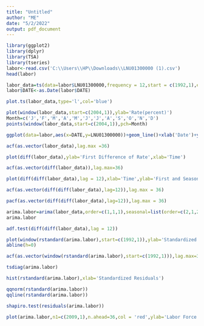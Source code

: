 ---
title: "Untitled"
author: "ME"
date: "5/2/2022"
output: pdf_document
---

```{r}
library(ggplot2)
library(dplyr)
library(TSA)
library(tseries)
labor<-read.csv('C:\\Users\\HP\\Downloads\\LNU01300000 (1).csv')
head(labor)
```

```{r}
labor_data=ts(data=labor$LNU01300000,frequency = 12,start = c(1992,1),end = c(2009,12))
labor$DATE<-as.Date(labor$DATE)
```

```{r}
plot.ts(labor_data,type='l',col='blue')
```

```{r}
plot(window(labor_data,start=c(2004,1)),ylab='Rate(percent)')
Month=c('J','F','M','A','M','J','J','A','S','O','N','D')
points(window(labor_data,start=c(2004,1)),pch=Month)
```
```{r}
ggplot(data=labor,aes(x=DATE,y=LNU01300000))+geom_line()+xlab('Date')+ylab('Labor Force Participation Rate(percent)')
```

```{r}
acf(as.vector(labor_data),lag.max =36)
```

```{r}
plot(diff(labor_data),ylab='First Difference of Rate',xlab='Time')
```


```{r}
acf(as.vector(diff(labor_data)),lag.max=36)
```

```{r}
plot(diff(diff(labor_data),lag = 12),xlab='Time',ylab='First and Seasonal Difference of Rate')
```

```{r}
acf(as.vector(diff(diff(labor_data),lag=12)),lag.max = 36)
```
```{r}
pacf(as.vector(diff(diff(labor_data),lag=12)),lag.max = 36)
```

```{r}
arima.labor=arima(labor_data,order=c(1,1,1),seasonal=list(order=c(2,1,2),period=12))
arima.labor
```
```{r}
adf.test(diff(diff(labor_data),lag = 12))
```


```{r}
plot(window(rstandard(arima.labor),start=c(1992,1)),ylab='Standardized Residuals',type='o')
abline(h=0)
```

```{r}
acf(as.vector(window(rstandard(arima.labor),start=c(1992,1))),lag.max=36)
```
```{r}
tsdiag(arima.labor)
```

```{r}
hist(rstandard(arima.labor),xlab='Standardized Residuals')
```

```{r}
qqnorm(rstandard(arima.labor))
qqline(rstandard(arima.labor))
```
```{r}
shapiro.test(residuals(arima.labor))
```

```{r}
plot(arima.labor,n1=c(2009,1),n.ahead=36,col = 'red',ylab='Labor Force Participation Rate (percent)')
```